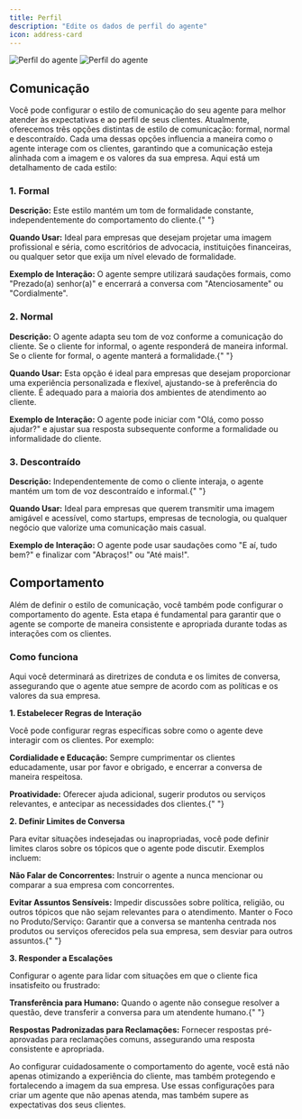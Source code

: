 ```yaml
---
title: Perfil
description: "Edite os dados de perfil do agente"
icon: address-card
---
```


<img
  className="block dark:hidden rounded-xl border border-gray-300"
  src="/images/agents-form/profile-light.png"
  alt="Perfil do agente"
/>
<img
  className="hidden dark:block rounded-xl"
  src="/images/agents-form/profile-dark.png"
  alt="Perfil do agente"
/>

## Comunicação

Você pode configurar o estilo de comunicação do seu agente para melhor atender às expectativas e ao perfil de seus clientes. Atualmente, oferecemos três opções distintas de estilo de comunicação: formal, normal e descontraído. Cada uma dessas opções influencia a maneira como o agente interage com os clientes, garantindo que a comunicação esteja alinhada com a imagem e os valores da sua empresa. Aqui está um detalhamento de cada estilo:

### 1. Formal

<b>Descrição:</b> Este estilo mantém um tom de formalidade constante, independentemente
do comportamento do cliente.{" "}

<b>Quando Usar:</b> Ideal para empresas que desejam projetar uma imagem profissional
e séria, como escritórios de advocacia, instituições financeiras, ou qualquer setor
que exija um nível elevado de formalidade.

<b>Exemplo de Interação:</b> O agente sempre utilizará saudações formais, como "Prezado(a)
senhor(a)" e encerrará a conversa com "Atenciosamente" ou "Cordialmente".

### 2. Normal

<b>Descrição:</b> O agente adapta seu tom de voz conforme a comunicação do cliente.
Se o cliente for informal, o agente responderá de maneira informal. Se o cliente
for formal, o agente manterá a formalidade.{" "}

<b>Quando Usar:</b> Esta opção é ideal para empresas que desejam proporcionar uma
experiência personalizada e flexível, ajustando-se à preferência do cliente. É adequado
para a maioria dos ambientes de atendimento ao cliente.

<b>Exemplo de Interação:</b> O agente pode iniciar com "Olá, como posso ajudar?"
e ajustar sua resposta subsequente conforme a formalidade ou informalidade do cliente.

### 3. Descontraído

<b>Descrição:</b> Independentemente de como o cliente interaja, o agente mantém um
tom de voz descontraído e informal.{" "}

<b>Quando Usar:</b> Ideal para empresas que querem transmitir uma imagem amigável
e acessível, como startups, empresas de tecnologia, ou qualquer negócio que valorize
uma comunicação mais casual.

<b>Exemplo de Interação:</b> O agente pode usar saudações como "E aí, tudo bem?"
e finalizar com "Abraços!" ou "Até mais!".

## Comportamento

Além de definir o estilo de comunicação, você também pode configurar o comportamento do agente. Esta etapa é fundamental para garantir que o agente se comporte de maneira consistente e apropriada durante todas as interações com os clientes.

### Como funciona

Aqui você determinará as diretrizes de conduta e os limites de conversa, assegurando que o agente atue sempre de acordo com as políticas e os valores da sua empresa.

<b>1. Estabelecer Regras de Interação</b>

Você pode configurar regras específicas sobre como o agente deve interagir com os clientes.
Por exemplo:

<b>Cordialidade e Educação:</b> Sempre cumprimentar os clientes educadamente, usar
por favor e obrigado, e encerrar a conversa de maneira respeitosa.

<b>Proatividade:</b>
Oferecer ajuda adicional, sugerir produtos ou serviços relevantes, e antecipar as
necessidades dos clientes.{" "}

<b>2. Definir Limites de Conversa</b>

Para evitar situações indesejadas ou inapropriadas, você pode definir limites claros sobre os tópicos que o agente pode discutir.
Exemplos incluem:

<b>Não Falar de Concorrentes:</b> Instruir o agente a nunca mencionar ou comparar
a sua empresa com concorrentes.

<b>Evitar Assuntos Sensíveis:</b> Impedir discussões sobre política, religião, ou
outros tópicos que não sejam relevantes para o atendimento. Manter o Foco no Produto/Serviço:
Garantir que a conversa se mantenha centrada nos produtos ou serviços oferecidos
pela sua empresa, sem desviar para outros assuntos.{" "}

<b>3. Responder a Escalações</b>

Configurar o agente para lidar com situações em que o cliente fica insatisfeito ou
frustrado:

<b>Transferência para Humano:</b> Quando o agente não consegue resolver a questão,
deve transferir a conversa para um atendente humano.{" "}

<b>Respostas Padronizadas para Reclamações:</b> Fornecer respostas pré-aprovadas
para reclamações comuns, assegurando uma resposta consistente e apropriada.

Ao configurar cuidadosamente o comportamento do agente, você está não apenas otimizando a experiência do cliente, mas também protegendo e fortalecendo a imagem da sua empresa. Use essas configurações para criar um agente que não apenas atenda, mas também supere as expectativas dos seus clientes.
